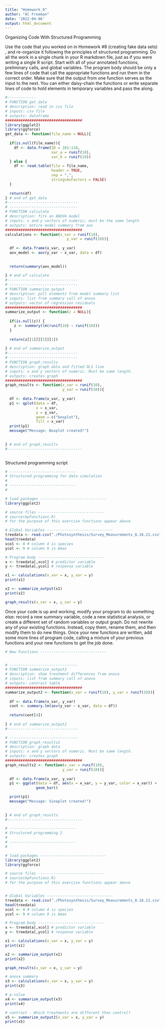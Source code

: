 ```yaml
---
title: "Homework_9"
author: "Al Freeman"
date: '2022-04-06'
output: html_document
---
```


Organizing Code With Structured Programming

Use the code that you worked on in Homework #8 (creating fake data sets) , and re-organize it following the principles of structured programming. Do all the work in a single chunk in your R markdown file, just as if you were writing a single R script. Start with all of your annotated functions, preliminary calls, and global variables. The program body should be only a few lines of code that call the appropriate functions and run them in the correct order. Make sure that the output from one function serves as the input to the next. You can either daisy-chain the functions or write separate lines of code to hold elements in temporary variables and pass the along.


```r
#-------------
# FUNCTION get_data
# description: read in csv file
# inputs: csv file
# outputs: dataframe
###################################
library(ggplot2)
library(ggforce)
get_data <- function(file_name = NULL){
  
  if(is.null(file_name)){
    df <- data.frame(ID = 101:110, 
                     var_a = runif(10),
                     var_b = runif(10))
  } else {
    df <- read.table(file = file_name,
                     header = TRUE,
                     sep = ",",
                     stringsAsFactors = FALSE)
  }
  
  return(df)
} # end of get_data
#--------------------------------
# -------------------------------
# FUNCTION calculate
# description: fits an ANOVA model
# inputs: x and y vectors of numeric; must be the same length
# outputs: entire model summary from aov
###################################
calculations <- function(x_var = runif(10),
                            y_var = runif(10)){
  
  df <- data.frame(x_var, y_var)
  aov_model <- aov(y_var ~ x_var, data = df)
  
  
  return(summary(aov_model))
  
} # end of calculate
#--------------------------------
# -------------------------------
# FUNCTION summarize_output
# description: pull elements from model summary list
# inputs: list from summary call of anova
# outputs: vector of regression residuals
###################################
summarize_output <- function(z = NULL){
  
  if(is.null(z)) {
    z <- summary(lm(runif(10) ~ runif(10)))
  }
  
  return(z[[1]][[5]][1])
  
} # end of summarize_output
#--------------------------------
# -------------------------------
# FUNCTION graph_results
# description: graph data and fitted OLS line
# inputs: x and y vectors of numeric. Must be same length.
# outputs: creates graph
###################################
graph_results <- function(x_var = runif(10),
                          y_var = runif(10)){
  
  df <- data.frame(x_var, y_var)
  p1 <- qplot(data = df, 
              x = x_var, 
              y = y_var,
              geom = c("boxplot"),
              fill = x_var)
  print(p1)
  message("Message: Boxplot created!")
  
  
} # end of graph_results
#----------------------------------



```

Structured programming script


```r
# ------------------------------
# Structured programming for data simulation
# 
# ------------------------------
#

# load packages ------------------------------
library(ggplot2)

# source files ------------------------------
# source(myFunctions.R)
# for the purpose of this exercise functions appear above

# Global Variables ------------------------------
treedata <- read.csv("./Photosynthesis/Survey_Measurements_8.16.21.csv")
head(treedata)
xcol <- 4 # column 4 is species
ycol <- 9 # column 9 is Amax

# Program body ------------------------------
x <- treedata[,xcol] # predictor variable
y <- treedata[,ycol] # response variable

x1 <- calculations(x_var = x, y_var = y)
print(x1)

x2 <- summarize_output(x1)
print(x2)

graph_results(x_var = x, y_var = y)


```
Once your code is up and working, modify your program to do something else: record a new summary variable, code a new statistical analysis, or create a different set of random variables or output graph. Do not rewrite any of your existing functions. Instead, copy them, rename them, and then modify them to do new things. Once your new functions are written, add some more lines of program code, calling a mixture of your previous functions and your new functions to get the job done.

```r
# New Functions ------------------------------


# -------------------------------
# FUNCTION summarize_output2
# description: show treatment differences from anova
# inputs: list from summary call of anova
# outputs: contrast table
###################################
summarize_output2 <- function(x_var = runif(10), y_var = runif(10)){
  
  df <- data.frame(x_var, y_var)
  cont <- summary.lm(aov(y_var ~ x_var, data = df))
  
  return(cont[4])
  
} # end of summarize_output2
#--------------------------------

# -------------------------------
# FUNCTION graph_results2
# description: graph data 
# inputs: x and y vectors of numeric. Must be same length.
# outputs: creates graph
###################################
graph_results2 <- function(x_var = runif(10),
                          y_var = runif(10)){
  
  df <- data.frame(x_var, y_var)
  p1 <- ggplot(data = df, aes(x = x_var, y = y_var, color = x_var)) + 
              geom_bar() 

  print(p1)
  message("Message: Sinaplot created!")
  
  
} # end of graph_results
#----------------------------------
```

```r
# ------------------------------
# Structured programming 2
# 
# ------------------------------
#

# load packages ------------------------------
library(ggplot2)
library(ggforce)

# source files ------------------------------
# source(myFunctions.R)
# for the purpose of this exercise functions appear above


# Global Variables ------------------------------
treedata <- read.csv("./Photosynthesis/Survey_Measurements_8.16.21.csv")
head(treedata)
xcol <- 4 # column 4 is species
ycol <- 9 # column 9 is Amax

# Program body ------------------------------
x <- treedata[,xcol] # predictor variable
y <- treedata[,ycol] # response variable

x1 <- calculations(x_var = x, y_var = y)
print(x1)

x2 <- summarize_output(x1)
print(x2)

graph_results(x_var = x, y_var = y)

# anova summary
x3 <- calculations(x_var = x, y_var = y)
print(x3)

# p-value
x4 <- summarize_output(x3)
print(x4)

# contrast - Which treatments are different than control?
x5 <- summarize_output2(x_var = x, y_var = y)
print(x5)


```
